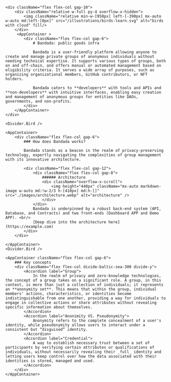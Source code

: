 
<div className="bg-classic-rose-100 py-30">

    <div className="flex flex-col gap-10">
        <div className="relative w-full py-4 overflow-x-hidden">
            <img className="relative min-w-[950px] left-[-390px] mx-auto w-auto md:left-[0px]" src="/illustrations/birds-learn.svg" alt="birds with cloud" fill/>
        </div>
         <AppContainer >
            <div className="flex flex-col gap-6">
                # Bandada: public goods infra

                Bandada is a user-friendly platform allowing anyone to create and manage private groups of anonymous individuals without needing technical expertise. It supports various types of groups, both on and off-chain, and offers manual or automated management based on eligibility criteria. It serves a wide array of purposes, such as organizing organizational members, GitHub contributors, or NFT holders.

                Bandada caters to **developers** with tools and APIs and **non-developers** with intuitive interfaces, enabling easy creation and management of anonymous groups for entities like DAOs, governments, and non-profits.
            </div>
        </AppContainer>
    </div>

    <Divider.Bird />

    <AppContainer>
        <div className="flex flex-col gap-6">
            ### How does Bandada works?

            Bandada stands as a beacon in the realm of privacy-preserving technology, expertly navigating the complexities of group management with its innovative architecture.

            <div className="flex flex-col gap-12">
                <div className="flex flex-col gap-8">
                    ###### Architecture
                    <div className="overflow-x-scroll">
                        <img height="440px" className="mx-auto markdown-image w-auto md:!w-2/3 h-[410px] md:h-[]" src="./images/architecture.webp" alt="architecture" />
                    </div>
                </div>
                Bandada is underpinned by a robust back-end system (API, Database, and Contracts) and two front-ends (Dashboard APP and Demo APP). <br/>
                [Deep dive into the architecture here](https://example.com)
            </div>
        </div>

    </AppContainer>
    <Divider.Bird />

    <AppContainer className="flex flex-col gap-6">
        ### Key concepts
        <div className="flex flex-col divide-baltic-sea-300 divide-y">
            <Accordion label="Group">
                In the realm of privacy and zero-knowledge technologies, the concept of a group takes on a significant role. A group, in this context, is more than just a collection of individuals; it represents an **anonymity set**. This means that within the group, individual members' actions, characteristics, or identities become indistinguishable from one another, providing a way for individuals to engage in collective actions or share attributes without revealing specific information about themselves.
            </Accordion>
            <Accordion label="Anonimity VS. Pseudonymity">
                Anonymity refers to the complete concealment of a user's identity, while pseudonymity allows users to interact under a consistent but “disguised” identity.
            </Accordion>
            <Accordion label="Credential">
                A way to establish necessary trust between a set of participants by verifying certain attributes or qualifications of individuals, without necessarily revealing their _full_ identity and letting users keep control over how the data associated with their identities is stored, managed and used.
            </Accordion>
        </div>
    </AppContainer>

</div>

<ArticlesAndVideos />
